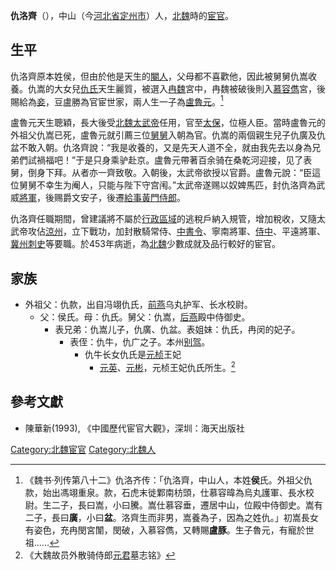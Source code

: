 '''仇洛齊'''（{{bd|390年||453年|}}），中山（今[[河北省|河北省]][[定州市|定州市]]）人，[[北魏|北魏]]時的[[宦官|宦官]]。
==生平==
仇洛齊原本姓侯，但由於他是天生的[[閹人|閹人]]，父母都不喜歡他，因此被舅舅仇嵩收養。仇嵩的大女兒[[仇世妇_(冉魏武悼天王)|仇氏]]天生麗質，被選入[[冉魏|冉魏]]宮中，冉魏被破後則入[[慕容儁|慕容儁]]宮，後賜給{{or|[[豆盧勝|豆盧勝]]}}為[[妾|妾]]，豆盧勝為官宦世家，兩人生一子為[[盧魯元|盧魯元]]。<ref name=ws>《魏书·列传第八十二》仇洛齐传：「仇洛齊，中山人，本姓'''侯'''氏。外祖父仇款，始出馮翊重泉。款，石虎末徙鄴南枋頭，仕慕容暐為烏丸護軍、長水校尉。生二子，長曰嵩，小曰騰。嵩仕慕容垂，遷居中山，位殿中侍御史。嵩有二子，長曰'''廣'''，小曰'''盆'''。洛齊生而非男，嵩養為子，因為之姓仇。」初嵩長女有姿色，充冉閔宮闈，閔破，入慕容儁，又轉賜'''盧豚'''。生子魯元，有寵於世祖……</ref>

盧魯元天生聰穎，長大後受[[北魏太武帝|北魏太武帝]]任用，官至[[太保|太保]]，位極人臣。當時盧魯元的外祖父仇嵩已死，盧魯元就引薦三位[[舅舅|舅舅]]入朝為官。仇嵩的兩個親生兒子仇廣及仇盆不敢入朝。仇洛齊說：“我是收養的，又是先天人道不全，就由我先去以身為兄弟們試禍福吧！”于是只身乘驴赴京。盧魯元帶著百余骑在桑乾河迎接，见了表舅，倒身下拜。从者亦一齊致敬。入朝後，太武帝欲授以官爵。盧魯元說：“臣這位舅舅不幸生为阉人，只能与陛下守宫闱。”太武帝遂赐以奴婢馬匹，封仇洛齊為武威[[將軍|將軍]]，後赐爵文安子，後遷[[給事黃門侍郎|給事黃門侍郎]]。

仇洛齊任職期間，曾建議將不屬於[[行政區域|行政區域]]的逃稅戶納入規管，增加稅收，又隨太武帝攻佔[[涼州|涼州]]，立下戰功，加封散騎常侍、[[中書令|中書令]]、寧南將軍、[[侍中|侍中]]、平遠將軍、[[冀州|冀州]][[刺史|刺史]]等要職。於453年病逝，為[[北魏|北魏]]少數成就及品行較好的宦官。

==家族==
*外祖父：仇款，出自冯翊仇氏，[[前燕|前燕]]乌丸护军、长水校尉。
**父：侯氏。母：仇氏。舅父：仇嵩，[[后燕|后燕]]殿中侍御史。
***表兄弟：仇嵩儿子，仇廣、仇盆。表姐妹：仇氏，冉闵的妃子。
****表侄：仇牛，仇广之子。本州[[别驾|别驾]]。
*****仇牛长女仇氏是[[元桢|元桢]]王妃
******[[元英|元英]]、[[元彬_(北魏)|元彬]]，元桢王妃仇氏所生。<ref>《大魏故员外散骑侍郎[[元举|元君]]墓志铭》</ref>
==參考文獻==
{{reflist}}
*陳華新(1993), 《中國歷代宦官大觀》，深圳：海天出版社

[[Category:北魏宦官|Category:北魏宦官]]
[[Category:北魏人|Category:北魏人]]